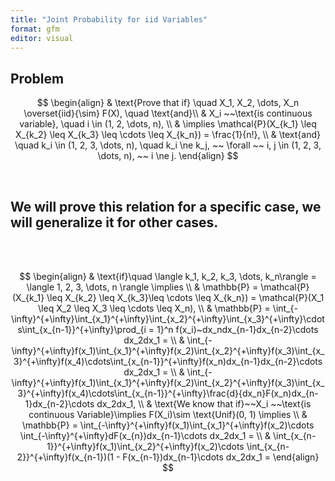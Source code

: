 ```yaml
---
title: "Joint Probability for iid Variables"
format: gfm
editor: visual
---
```



## Problem

$$
\begin{align}
& \text{Prove that if} \quad X_1, X_2, \dots, X_n \overset{iid}{\sim} F(X), \quad \text{and}\\
& X_i ~~\text{is continuous variable}, \quad i \in (1, 2, \dots, n), \\
& \implies \mathcal{P}(X_{k_1} \leq X_{k_2} \leq X_{k_3} \leq \cdots \leq X_{k_n}) = \frac{1}{n!}, \\
& \text{and} \quad k_i \in (1, 2, 3, \dots, n), \quad k_i \ne k_j, ~~ \forall ~~ i, j \in  (1, 2, 3, \dots, n), ~~ i \ne j.
\end{align}
$$


\ 
\ 

## We will prove this relation for a specific case, we will generalize it for other cases.

\
\

$$
\begin{align}
& \text{if}\quad \langle k_1, k_2, k_3, \dots, k_n\rangle  = \langle 1, 2, 3, \dots, n \rangle \implies \\
& \mathbb{P} = \mathcal{P}(X_{k_1} \leq X_{k_2} \leq X_{k_3}\leq \cdots \leq X_{k_n}) = \mathcal{P}(X_1 \leq X_2 \leq X_3 \leq \cdots \leq X_n), \\
& \mathbb{P} = \int_{-\infty}^{+\infty}\int_{x_1}^{+\infty}\int_{x_2}^{+\infty}\int_{x_3}^{+\infty}\cdots\int_{x_{n-1}}^{+\infty}\prod_{i = 1}^n f(x_i)~dx_ndx_{n-1}dx_{n-2}\cdots dx_2dx_1 = \\
& \int_{-\infty}^{+\infty}f(x_1)\int_{x_1}^{+\infty}f(x_2)\int_{x_2}^{+\infty}f(x_3)\int_{x_3}^{+\infty}f(x_4)\cdots\int_{x_{n-1}}^{+\infty}f(x_n)dx_{n-1}dx_{n-2}\cdots dx_2dx_1 = \\
& \int_{-\infty}^{+\infty}f(x_1)\int_{x_1}^{+\infty}f(x_2)\int_{x_2}^{+\infty}f(x_3)\int_{x_3}^{+\infty}f(x_4)\cdots\int_{x_{n-1}}^{+\infty}\frac{d}{dx_n}F(x_n)dx_{n-1}dx_{n-2}\cdots dx_2dx_1, \\
& \text{We know that if}~~X_i ~~\text{is continuous Variable}\implies F(X_i)\sim \text{Unif}(0, 1) \implies \\
& \mathbb{P} = \int_{-\infty}^{+\infty}f(x_1)\int_{x_1}^{+\infty}f(x_2)\cdots
\int_{-\infty}^{+\infty}dF(x_{n})dx_{n-1}\cdots dx_2dx_1 = \\
& \int_{x_{n-1}}^{+\infty}f(x_1)\int_{x_2}^{+\infty}f(x_2)\cdots
\int_{x_{n-2}}^{+\infty}f(x_{n-1})(1 - F(x_{n-1})dx_{n-1}\cdots dx_2dx_1 = 
\end{align}
$$

